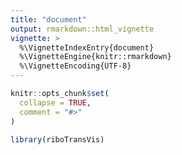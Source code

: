 ```yaml
---
title: "document"
output: rmarkdown::html_vignette
vignette: >
  %\VignetteIndexEntry{document}
  %\VignetteEngine{knitr::rmarkdown}
  %\VignetteEncoding{UTF-8}
---
```


```r
knitr::opts_chunk$set(
  collapse = TRUE,
  comment = "#>"
)
```

```r
library(riboTransVis)
```
